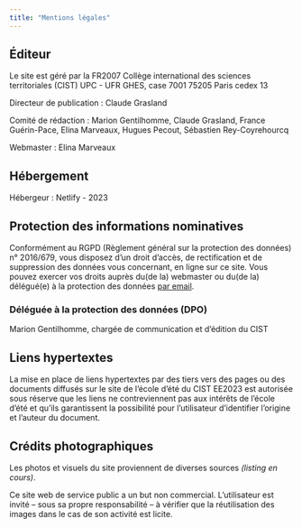```yaml
---
title: "Mentions légales"
---
```


## Éditeur

Le site est géré par la FR2007 Collège international des sciences territoriales (CIST) UPC - UFR GHES, case 7001 75205 Paris cedex 13

Directeur de publication : Claude Grasland

Comité de rédaction : Marion Gentilhomme, Claude Grasland, France Guérin-Pace, Elina Marveaux, Hugues Pecout, Sébastien Rey-Coyrehourcq

Webmaster : Elina Marveaux

## Hébergement

Hébergeur : Netlify - 2023

## Protection des informations nominatives

Conformément au RGPD (Règlement général sur la protection des données) n° 2016/679, vous disposez d'un droit d'accès, de rectification et de suppression des données vous concernant, en ligne sur ce site. Vous pouvez exercer vos droits auprès du(de la) webmaster ou du(de la) délégué(e) à la protection des données [par email](mailto:info@cist.cnrs.fr).

### Déléguée à la protection des données (DPO)

Marion Gentilhomme, chargée de communication et d'édition du CIST

## Liens hypertextes

La mise en place de liens hypertextes par des tiers vers des pages ou des documents diffusés sur le site de l'école d'été du CIST EE2023 est autorisée sous réserve que les liens ne contreviennent pas aux intérêts de l'école d'été et qu'ils garantissent la possibilité pour l'utilisateur d'identifier l'origine et l'auteur du document.

## Crédits photographiques

Les photos et visuels du site proviennent de diverses sources *(listing en cours)*.

Ce site web de service public a un but non commercial. L'utilisateur est invité -- sous sa propre responsabilité -- à vérifier que la réutilisation des images dans le cas de son activité est licite.
